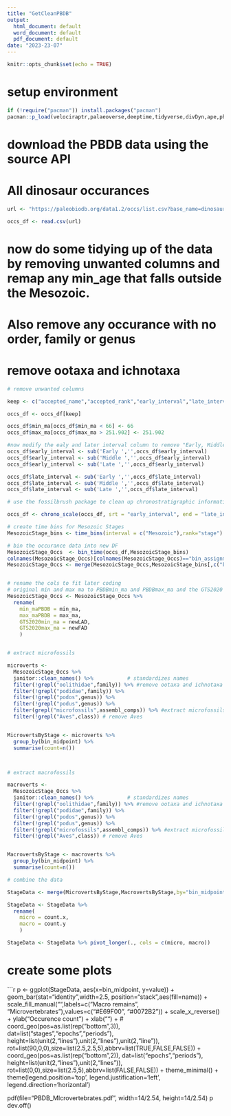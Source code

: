 ```yaml
---
title: "GetCleanPBDB"
output:
  html_document: default
  word_document: default
  pdf_document: default
date: "2023-23-07"
---
```


```r
knitr::opts_chunk$set(echo = TRUE)
```


# setup environment
```r
if (!require("pacman")) install.packages("pacman")
pacman::p_load(velociraptr,palaeoverse,deeptime,tidyverse,divDyn,ape,phytools,paleotree,dispRity,ggalt,dplyr,ggplot2,RCurl,janitor,fossilbrush)
```

# download the PBDB data using the source API
# All dinosaur occurances

```r
url <- "https://paleobiodb.org/data1.2/occs/list.csv?base_name=dinosauria&interval=Triassic,Cretaceous&show=full,classext,genus,acconly,ident,img,etbasis,class"

occs_df <- read.csv(url)
```


# now do some tidying up of the data by removing unwanted columns and remap any min_age that falls outside the Mesozoic.
# Also remove any occurance with no order, family or genus
# remove ootaxa and ichnotaxa


```r
# remove unwanted columns

keep <- c("accepted_name","accepted_rank","early_interval","late_interval","max_ma","min_ma","phylum","class","order","family","genus","lng","lat","cc","state","county","paleolng","paleolat","formation","stratgroup","member","assembl_comps")

occs_df <- occs_df[keep]

occs_df$min_ma[occs_df$min_ma < 66] <- 66
occs_df$max_ma[occs_df$max_ma > 251.902] <- 251.902

#now modify the ealy and later interval column to remove "Early, Middle or Late"
occs_df$early_interval <- sub('Early ','',occs_df$early_interval)
occs_df$early_interval <- sub('Middle ','',occs_df$early_interval)
occs_df$early_interval <- sub('Late ','',occs_df$early_interval)

occs_df$late_interval <- sub('Early ','',occs_df$late_interval)
occs_df$late_interval <- sub('Middle ','',occs_df$late_interval)
occs_df$late_interval <- sub('Late ','',occs_df$late_interval)

# use the fossilbrush package to clean up chronostratigraphic information to GTS2020 values

occs_df <- chrono_scale(occs_df, srt = "early_interval", end = "late_interval",max_ma = "max_ma", min_ma = "min_ma", verbose = FALSE)

# create time bins for Mesozoic Stages
MesozoicStage_bins <- time_bins(interval = c("Mesozoic"),rank="stage")

# bin the occurance data into new DF
MesozoicStage_Occs  <- bin_time(occs_df,MesozoicStage_bins) 
colnames(MesozoicStage_Occs)[colnames(MesozoicStage_Occs)=="bin_assignment"]="bin"
MesozoicStage_Occs <- merge(MesozoicStage_Occs,MesozoicStage_bins[,c("bin","interval_name","colour")],by="bin")


# rename the cols to fit later coding
# original min and max ma to PBDBmin_ma and PBDBmax_ma and the GTS2020 codes to GTS2020min_ma and GT2020max_ma
MesozoicStage_Occs <- MesozoicStage_Occs %>% 
  rename(
    min_maPBDB = min_ma,
    max_maPBDB = max_ma,
    GTS2020min_ma = newLAD,
    GTS2020max_ma = newFAD
    )


# extract microfossils

microverts <- 
  MesozoicStage_Occs %>%
  janitor::clean_names() %>%           # standardizes names
  filter(!grepl("oolithidae",family)) %>% #remove ootaxa and ichnotaxa
  filter(!grepl("podidae",family)) %>%
  filter(!grepl("podos",genus)) %>%
  filter(!grepl("podus",genus)) %>%
  filter(grepl("microfossils",assembl_comps)) %>% #extract microfossils
  filter(!grepl("Aves",class)) # remove Aves


MicrovertsByStage <- microverts %>%
  group_by(bin_midpoint) %>%
  summarise(count=n())



# extract macrofossils

macroverts <- 
  MesozoicStage_Occs %>%
  janitor::clean_names() %>%           # standardizes names
  filter(!grepl("oolithidae",family)) %>% #remove ootaxa and ichnotaxa
  filter(!grepl("podidae",family)) %>%
  filter(!grepl("podos",genus)) %>%
  filter(!grepl("podus",genus)) %>%
  filter(!grepl("microfossils",assembl_comps)) %>% #extract microfossils
  filter(!grepl("Aves",class)) # remove Aves


MacrovertsByStage <- macroverts %>%
  group_by(bin_midpoint) %>%
  summarise(count=n())

# combine the data

StageData <- merge(MicrovertsByStage,MacrovertsByStage,by="bin_midpoint")

StageData <- StageData %>% 
  rename(
    micro = count.x,
    macro = count.y
    )

StageData <- StageData %>% pivot_longer(., cols = c(micro, macro))

```

# create some plots

```r

p <- ggplot(StageData, aes(x=bin_midpoint, y=value)) +
  geom_bar(stat="identity",width=2.5, position="stack",aes(fill=name)) + 
  scale_fill_manual("",labels=c("Macro remains", "Microvertebrates"),values=c("#E69F00", "#0072B2")) + 
  scale_x_reverse() +
  ylab("Occurence count") + 
  xlab("") +
#  coord_geo(pos=as.list(rep("bottom",3)), dat=list("stages","epochs","periods"), height=list(unit(2,"lines"),unit(2,"lines"),unit(2,"line")), rot=list(90,0,0),size=list(2.5,2.5,5),abbrv=list(TRUE,FALSE,FALSE)) +
  coord_geo(pos=as.list(rep("bottom",2)), dat=list("epochs","periods"), height=list(unit(2,"lines"),unit(2,"lines")), rot=list(0,0),size=list(2.5,5),abbrv=list(FALSE,FALSE)) +
    theme_minimal() +
    theme(legend.position='top', 
        legend.justification='left',
        legend.direction='horizontal') 


pdf(file="PBDB_MIcrovertebrates.pdf", width=14/2.54, height=14/2.54)
p
dev.off()
